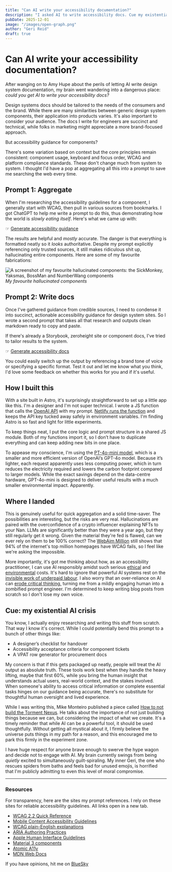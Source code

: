 ```yaml
---
title: "Can AI write your accessibility documentation?"
description: "I asked AI to write accessibility docs. Cue my existential crisis."
pubDate: 2025-12-01
image: "/images/open-graph.png"
author: "Geri Reid"
draft: true
---
```


# Can AI write your accessibility documentation?

After wanging on to Amy Hupe about the perils of letting AI write design system documentation, my brain went wandering into a dangerous place: *could you get AI to write your accessibility docs?*

Design systems docs should be tailored to the needs of the consumers and the brand. While there are many similarities between generic design system components, their application into products varies. It's also important to consider your audience. The docs I write for engineers are succinct and technical, while folks in marketing might appreciate a more brand-focused approach.

But accessibility guidance for components?

There's some variation based on context but the core principles remain consistent: component usage, keyboard and focus order, WCAG and platform compliance standards. These don't change much from system to system. I thought I'd have a pop at aggregating all this into a prompt to save me searching the web every time.

## Prompt 1: Aggregate

When I'm researching the accessibility guidelines for a component, I generally start with WCAG, then pull in various sources from bookmarks.  I got ChatGPT to help me write a prompt to do this, thus demonstrating how the world is *slowly eating itself*. Here's what we came up with:

☞ [Generate accessibility guidance](https://gerireid.com/componenta11y/)

The results are helpful and *mostly* accurate. The danger is that everything is formatted neatly so it *looks* authoritative. Despite my prompt explicitly referencing only trusted sources, it still makes ridiculous shit up, hallucinating entire components. Here are some of my favourite fabrications:

![A screenshot of my favourite hallucinated components: the SickMonkey, Yaksmas, BossMan and NumberWang components](/images/hallucinated-components.png)
<span class="figcaption">*My favourite hallucinated components*</span>

## Prompt 2: Write docs

Once I've gathered guidance from credible sources, I need to condense it into succinct, actionable accessibility guidance for design system sites. So I wrote a second prompt that takes all that research and outputs clean markdown ready to copy and paste.

If there's already a Storybook, zeroheight site or component docs, I've tried to tailor results to the system. 

☞ [Generate accessibility docs](https://gerireid.com/a11y-docs/)

You could easily switch up the output by referencing a brand tone of voice or specifying a specific format. Test it out and let me know what you think, I'd love some feedback on whether this works for you and if it's useful. 

## How I built this

With a site built in Astro, it's surprisingly straightforward to set up a little app like this. I'm a designer and I'm not super technical. I wrote a JS function that calls the [OpenAI API](https://platform.openai.com/docs/overview) with my prompt. [Netlify runs the function](https://docs.netlify.com/build/functions/overview/) and keeps the API key tucked away safely in environment variables. I'm finding Astro is so fast and light for little experiments.

To keep things neat, I put the core logic and prompt structure in a shared JS module. Both of my functions import it, so I don’t have to duplicate everything and can keep adding new bits in one place.

To appease my conscience, I'm using the [PT-4o-mini model](https://platform.openai.com/docs/models/gpt-4o-mini), which is a smaller and more efficient version of OpenAI’s GPT-4o model. Because it’s lighter, each request apparently uses less computing power, which in turn reduces the electricity required and lowers the carbon footprint compared to larger models. While the exact savings depend on the data-centre hardware, GPT-4o-mini is designed to deliver useful results with a much smaller environmental impact. Apparently.

## Where I landed

This is genuinely useful for quick aggregation and a solid time-saver. The possibilities are interesting, but the risks are very real. Hallucinations are paired with the overconfidence of a crypto influencer explaining NFTs to your Nan. LLMs are significantly better than they were a year ago, but they still regularly get it wrong. Given the material they're fed is flawed, can we ever rely on them to be 100% correct? The [WebAim Million](https://webaim.org/projects/million/) still shows that 94% of the internet's top million homepages have WCAG fails, so I feel like we're asking the impossible.

More importantly, it's got me thinking about how, as an accessibility practitioner, I can use AI responsibly amidst such serious [ethical](https://www.theatlantic.com/technology/archive/2025/03/libgen-meta-openai/682093/?gift=iWa_iB9lkw4UuiWbIbrWGYDRoX8kfg3ZQZL6J-W0kQE) and [environmental](https://wimvanderbauwhede.codeberg.page/articles/google-search-vs-chatgpt-emissions/) costs. It's hard to ignore that powerful AI systems rest on the [invisible work of underpaid labour](https://www.noemamag.com/the-exploited-labor-behind-artificial-intelligence). I also worry that an over‑reliance on AI can [erode critical thinking,](https://slejournal.springeropen.com/articles/10.1186/s40561-024-00316-7) turning me from a mildly engaging human into a zombified prompt engineer. I'm determined to keep writing blog posts from scratch so I don't lose my own voice.

## Cue: my existential AI crisis

You know, I actually enjoy researching and writing this stuff from scratch. That way I know it's correct. While I could potentially bend this prompt to a bunch of other things like:
- A designer’s checklist for handover
- Accessibility acceptance criteria for component tickets
- A VPAT row generator for procurement docs

My concern is that if this gets packaged up neatly, people will treat the AI output as absolute truth. These tools work best when they handle the heavy lifting, maybe that first 60%, while you bring the human insight that understands actual users, real-world context, and the stakes involved. When someone's ability to access critical information or complete essential tasks hinges on our guidance being accurate, there's no substitute for thoughtful human oversight and lived experience.

While I was writing this, Mike Monteiro published a piece called [How to not build the Torment Nexus](https://buttondown.com/monteiro/archive/how-to-not-build-the-torment-nexus/). He talks about the importance of not just building things because we can, but considering the impact of what we create. It's a timely reminder that while AI can be a powerful tool, it should be used thoughtfully. Without getting all mystical about it, I firmly believe the universe puts things in my path for a reason, and this encouraged me to park this firmly in the experiment zone.

I have huge respect for anyone brave enough to swerve the hype wagon and decide not to engage with AI. My brain currently swings from being *quietly* excited to simultaneously guilt-spiraling. My inner Geri, the one who rescues spiders from baths and feels bad for unused emojis, is horrified that I'm publicly admitting to even this level of moral compromise.

<hr></hr>

### Resources

For transparency, here are the sites my prompt references. I rely on these sites for reliable accessibility guidelines. All links open in a new tab.

- [WCAG 2.2 Quick Reference](https://www.w3.org/WAI/WCAG22/quickref/)  
- [Mobile Content Accessibility Guidelines](https://getevinced.github.io/mcag/)   
- [WCAG plain-English explanations](https://aaardvarkaccessibility.com/wcag-plain-english/)   
- [ARIA Authoring Practices](https://www.w3.org/WAI/ARIA/apg/patterns/)  
- [Apple Human Interface Guidelines](https://developer.apple.com/design/human-interface-guidelines/components/)  
- [Material 3 components](https://m3.material.io/components)   
- [Atomic A11y](https://www.atomica11y.com/) 
- [MDN Web Docs](https://developer.mozilla.org/en-US/docs/Web/Accessibility) 

If you have opinions, hit me on [BlueSky](https://bsky.app/profile/gerireid.com)

